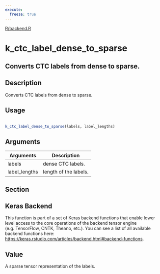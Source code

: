 ```yaml
---
execute:
  freeze: true
---
```


[R/backend.R](https://github.com/rstudio/keras//blob/main/R/backend.R#L702) 

# k_ctc_label_dense_to_sparse

## Converts CTC labels from dense to sparse.

## Description
 Converts CTC labels from dense to sparse. 


## Usage
```r
 
k_ctc_label_dense_to_sparse(labels, label_lengths) 
```

## Arguments
|Arguments|Description|
|---|---|
| labels | dense CTC labels. |
| label_lengths | length of the labels. |


## Section

## Keras Backend

   This function is part of a set of Keras backend functions that enable lower level access to the core operations of the backend tensor engine (e.g. TensorFlow, CNTK, Theano, etc.).  You can see a list of all available backend functions here: [https://keras.rstudio.com/articles/backend.html#backend-functions](https://keras.rstudio.com/articles/backend.html#backend-functions). 

## Value
 A sparse tensor representation of the labels. 




